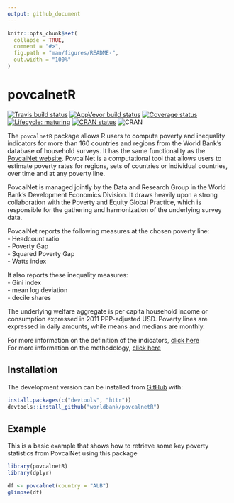 ```yaml
---
output: github_document
---
```


<!-- README.md is generated from README.Rmd. Please edit that file -->

```r
knitr::opts_chunk$set(
  collapse = TRUE,
  comment = "#>",
  fig.path = "man/figures/README-",
  out.width = "100%"
)
```
# povcalnetR

<!-- badges: start -->
[![Travis build status](https://travis-ci.org/worldbank/povcalnetR.svg?branch=master)](https://travis-ci.org/worldbank/povcalnetR)
[![AppVeyor build status](https://ci.appveyor.com/api/projects/status/github/worldbank/povcalnetR?branch=master&svg=true)](https://ci.appveyor.com/project/worldbank/povcalnetR)
[![Coverage status](https://codecov.io/gh/worldbank/dkanr/branch/master/graph/badge.svg)](https://codecov.io/github/worldbank/dkanr?branch=master)
[![Lifecycle: maturing](https://img.shields.io/badge/lifecycle-maturing-blue.svg)](https://www.tidyverse.org/lifecycle/#maturing)
[![CRAN status](https://www.r-pkg.org/badges/version/povcalnetR)](https://cran.r-project.org/package=povcalnetR)
![CRAN](http://cranlogs.r-pkg.org/badges/povcalnetR?color=brightgreen)

<!-- badges: end -->

The `povcalnetR` package allows R users to compute poverty and inequality indicators for more than 160 countries and regions from the World Bank's database of household surveys. It has the same functionality as the [PovcalNet website](http://iresearch.worldbank.org/PovcalNet/home.aspx). PovcalNet is a computational tool that allows users to estimate poverty rates for regions, sets of countries or individual countries, over time and at any poverty line.

PovcalNet is managed jointly by the Data and Research Group in the World Bank's Development Economics Division. It draws heavily upon a strong collaboration with the Poverty and Equity Global Practice, which is responsible for the gathering and harmonization of the underlying survey data.

PovcalNet reports the following measures at the chosen poverty line:  
- Headcount ratio  
- Poverty Gap  
- Squared Poverty Gap  
- Watts index  
  
It also reports these inequality measures:  
- Gini index  
- mean log deviation  
- decile shares  

The underlying welfare aggregate is per capita household income or consumption expressed in 2011 PPP-adjusted USD. Poverty lines are expressed in daily amounts, while means and medians are monthly.  

For more information on the definition of the indicators,  [click here](http://iresearch.worldbank.org/PovcalNet/Docs/dictionary.html)  
For more information on the methodology, [click here](http://iresearch.worldbank.org/PovcalNet/methodology.aspx)


## Installation

The development version can be installed from [GitHub](https://github.com/) with:

``` r
install.packages(c("devtools", "httr"))
devtools::install_github("worldbank/povcalnetR")
```
## Example

This is a basic example that shows how to retrieve some key poverty statistics
from PovcalNet using this package

```r
library(povcalnetR)
library(dplyr)

df <- povcalnet(country = "ALB")
glimpse(df)
```

